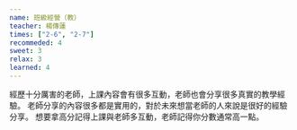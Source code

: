 ```yaml
---
name: 班級經營（教）
teacher: 楊傳蓮
times: ["2-6", "2-7"]
recommeded: 4
sweet: 3
relax: 3
learned: 4
---
```

經歷十分厲害的老師，上課內容會有很多互動，老師也會分享很多真實的教學經驗。
老師分享的內容很多都是實用的，對於未來想當老師的人來說是很好的經驗分享。
想要拿高分記得上課與老師多互動，老師記得你分數通常高一點。